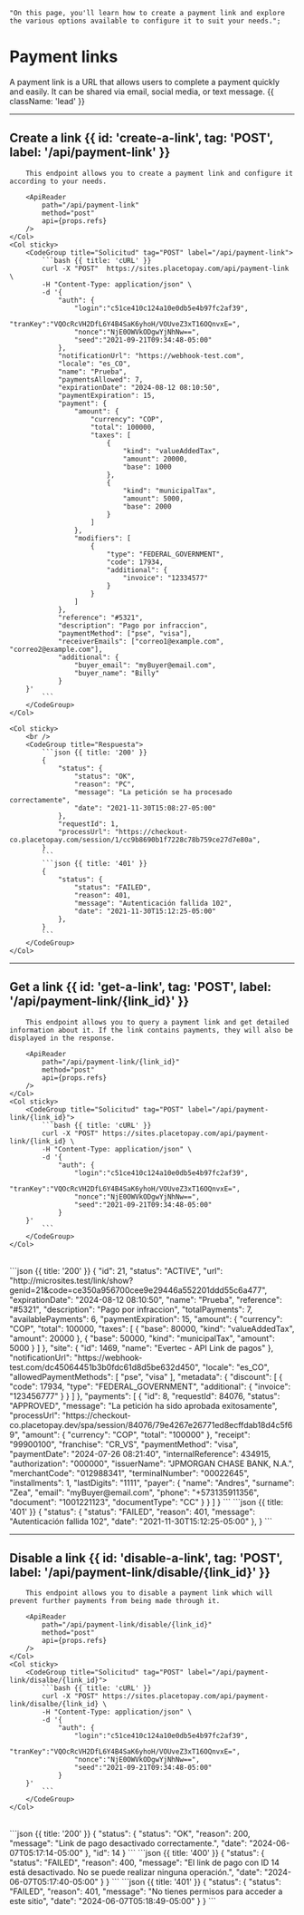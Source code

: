     "On this page, you'll learn how to create a payment link and explore the various options available to configure it to suit your needs.";



# Payment links

A payment link is a URL that allows users to complete a payment quickly and easily. It can be shared via email, social media, or text message. {{ className: 'lead' }}

---

## Create a link {{ id: 'create-a-link', tag: 'POST', label: '/api/payment-link' }}


<Row>
    <Col>

        This endpoint allows you to create a payment link and configure it according to your needs.

        <ApiReader
            path="/api/payment-link"
            method="post"
            api={props.refs}
        />
    </Col>
    <Col sticky>
        <CodeGroup title="Solicitud" tag="POST" label="/api/payment-link">
            ```bash {{ title: 'cURL' }}
            curl -X "POST"	https://sites.placetopay.com/api/payment-link \
            -H "Content-Type: application/json" \
            -d '{
                "auth": {
                    "login":"c51ce410c124a10e0db5e4b97fc2af39",
                    "tranKey":"VQOcRcVH2DfL6Y4B4SaK6yhoH/VOUveZ3xT16OQnvxE=",
                    "nonce":"NjE0OWVkODgwYjNhNw==",
                    "seed":"2021-09-21T09:34:48-05:00"
                },
                "notificationUrl": "https://webhook-test.com",
                "locale": "es_CO",
                "name": "Prueba",
                "paymentsAllowed": 7,
                "expirationDate": "2024-08-12 08:10:50",
                "paymentExpiration": 15,
                "payment": {
                    "amount": {
                        "currency": "COP",
                        "total": 100000,
                        "taxes": [
                            {
                                "kind": "valueAddedTax",
                                "amount": 20000,
                                "base": 1000
                            },
                            {
                                "kind": "municipalTax",
                                "amount": 5000,
                                "base": 2000
                            }
                        ]
                    },
                    "modifiers": [
                        {
                            "type": "FEDERAL_GOVERNMENT",
                            "code": 17934,
                            "additional": {
                                "invoice": "12334577"
                            }
                        }
                    ]
                },
                "reference": "#5321",
                "description": "Pago por infraccion",
                "paymentMethod": ["pse", "visa"],
                "receiverEmails": ["correo1@example.com", "correo2@example.com"],
                "additional": {
                    "buyer_email": "myBuyer@email.com",
                    "buyer_name": "Billy"
                }
        }'
            ```
        </CodeGroup>
    </Col>
</Row>

<Row>
    <Col>
        <ApiReader
            path="/api/payment-link"
            method="post"
            type="response"
            api={props.refs}
        />
    </Col>

    <Col sticky>
        <br />
        <CodeGroup title="Respuesta">
            ```json {{ title: '200' }}
            {
                "status": {
                    "status": "OK",
                    "reason": "PC",
                    "message": "La petición se ha procesado correctamente",
                    "date": "2021-11-30T15:08:27-05:00"
                },
                "requestId": 1,
                "processUrl": "https://checkout-co.placetopay.com/session/1/cc9b8690b1f7228c78b759ce27d7e80a",
            }
            ```
            ```json {{ title: '401' }}
            {
                "status": {
                    "status": "FAILED",
                    "reason": 401,
                    "message": "Autenticación fallida 102",
                    "date": "2021-11-30T15:12:25-05:00"
                },
            }
            ```
        </CodeGroup>
    </Col>
</Row>

---

## Get a link {{ id: 'get-a-link', tag: 'POST', label: '/api/payment-link/{link_id}' }}

<Row>
    <Col>

        This endpoint allows you to query a payment link and get detailed information about it. If the link contains payments, they will also be displayed in the response.

        <ApiReader
            path="/api/payment-link/{link_id}"
            method="post"
            api={props.refs}
        />
    </Col>
    <Col sticky>
        <CodeGroup title="Solicitud" tag="POST" label="/api/payment-link/{link_id}">
            ```bash {{ title: 'cURL' }}
            curl -X "POST" https://sites.placetopay.com/api/payment-link/{link_id} \
            -H "Content-Type: application/json" \
            -d '{
                "auth": {
                    "login":"c51ce410c124a10e0db5e4b97fc2af39",
                    "tranKey":"VQOcRcVH2DfL6Y4B4SaK6yhoH/VOUveZ3xT16OQnvxE=",
                    "nonce":"NjE0OWVkODgwYjNhNw==",
                    "seed":"2021-09-21T09:34:48-05:00"
                }
        }'
            ```
        </CodeGroup>
    </Col>
</Row>

<Row>
    <Col>
        <ApiReader
            path="/api/payment-link/{link_id}"
            method="post"
            type="response"
            api={props.refs}
        />
    </Col>
    <Col sticky>
        <br />
        <CodeGroup title="Respuesta">
            ```json {{ title: '200' }}
            {
                "id": 21,
                "status": "ACTIVE",
                "url": "http://microsites.test/link/show?genid=21&code=ce350a956700cee9e29446a552201ddd55c6a477",
                "expirationDate": "2024-08-12 08:10:50",
                "name": "Prueba",
                "reference": "#5321",
                "description": "Pago por infraccion",
                "totalPayments": 7,
                "availablePayments": 6,
                "paymentExpiration": 15,
                "amount": {
                  "currency": "COP",
                  "total": 100000,
                  "taxes": [
                    {
                      "base": 80000,
                      "kind": "valueAddedTax",
                      "amount": 20000
                    },
                    {
                      "base": 50000,
                      "kind": "municipalTax",
                      "amount": 5000
                    }
                  ]
                },
                "site": {
                    "id": 1469,
                    "name": "Evertec - API Link de pagos"
                },
                "notificationUrl": "https://webhook-test.com/dc45064451b3b0fdc61d8d5be632d450",
                "locale": "es_CO",
                "allowedPaymentMethods": [
                  "pse",
                  "visa"
                ],
                "metadata": {
                  "discount": [
                    {
                      "code": 17934,
                      "type": "FEDERAL_GOVERNMENT",
                      "additional": {
                        "invoice": "123456777"
                      }
                    }
                  ]
                },
                "payments": [
                    {
                      "id": 8,
                      "requestId": 84076,
                      "status": "APPROVED",
                      "message": "La petición ha sido aprobada exitosamente",
                      "processUrl": "https://checkout-co.placetopay.dev/spa/session/84076/79e4267e26771ed8ecffdab18d4c5f69",
                      "amount": {
                        "currency": "COP",
                        "total": "100000"
                      },
                      "receipt": "99900100",
                      "franchise": "CR_VS",
                      "paymentMethod": "visa",
                      "paymentDate": "2024-07-26 08:21:40",
                      "internalReference": 434915,
                      "authorization": "000000",
                      "issuerName": "JPMORGAN CHASE BANK, N.A.",
                      "merchantCode": "012988341",
                      "terminalNumber": "00022645",
                      "installments": 1,
                      "lastDigits": "1111",
                      "payer": {
                          "name": "Andres",
                          "surname": "Zea",
                          "email": "myBuyer@email.com",
                          "phone": "+573135911356",
                          "document": "1001221123",
                          "documentType": "CC"
                      }
                  }
                ]
            }
            ```
            ```json {{ title: '401' }}
            {
                "status": {
                    "status": "FAILED",
                    "reason": 401,
                    "message": "Autenticación fallida 102",
                    "date": "2021-11-30T15:12:25-05:00"
                },
            }
            ```
        </CodeGroup>
    </Col>
</Row>

---

## Disable a link {{ id: 'disable-a-link', tag: 'POST', label: '/api/payment-link/disable/{link_id}' }}

<Row>
    <Col>

        This endpoint allows you to disable a payment link which will prevent further payments from being made through it.

        <ApiReader
            path="/api/payment-link/disable/{link_id}"
            method="post"
            api={props.refs}
        />
    </Col>
    <Col sticky>
        <CodeGroup title="Solicitud" tag="POST" label="/api/payment-link/disalbe/{link_id}">
            ```bash {{ title: 'cURL' }}
            curl -X "POST" https://sites.placetopay.com/api/payment-link/disalbe/{link_id} \
            -H "Content-Type: application/json" \
            -d '{
                "auth": {
                    "login":"c51ce410c124a10e0db5e4b97fc2af39",
                    "tranKey":"VQOcRcVH2DfL6Y4B4SaK6yhoH/VOUveZ3xT16OQnvxE=",
                    "nonce":"NjE0OWVkODgwYjNhNw==",
                    "seed":"2021-09-21T09:34:48-05:00"
                }
        }'
            ```
        </CodeGroup>
    </Col>
</Row>

<Row>
    <Col>
        <ApiReader
            path="/api/payment-link/disable/{link_id}"
            method="post"
            type="response"
            api={props.refs}
        />
    </Col>
    <Col sticky>
        <br />
        <CodeGroup title="Respuesta">
            ```json {{ title: '200' }}
            {
                "status": {
                    "status": "OK",
                    "reason": 200,
                    "message": "Link de pago desactivado correctamente.",
                    "date": "2024-06-07T05:17:14-05:00"
                },
                "id": 14
            }
            ```
            ```json {{ title: '400' }}
            {
                "status": {
                    "status": "FAILED",
                    "reason": 400,
                    "message": "El link de pago con ID 14 está desactivado. No se puede realizar ninguna operación.",
                    "date": "2024-06-07T05:17:40-05:00"
                }
            }
            ```
            ```json {{ title: '401' }}
            {
                "status": {
                    "status": "FAILED",
                    "reason": 401,
                    "message": "No tienes permisos para acceder a este sitio",
                    "date": "2024-06-07T05:18:49-05:00"
                }
            }
            ```
        </CodeGroup>
    </Col>
</Row>
